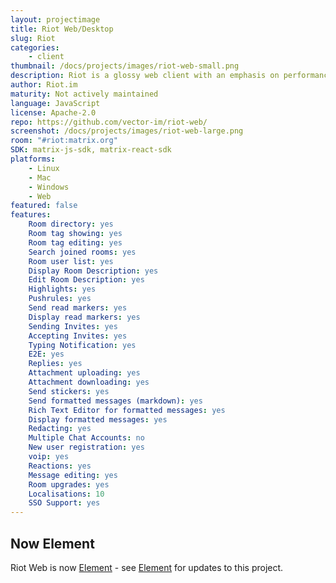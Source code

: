 ```yaml
---
layout: projectimage
title: Riot Web/Desktop
slug: Riot
categories:
    - client
thumbnail: /docs/projects/images/riot-web-small.png
description: Riot is a glossy web client with an emphasis on performance and usability
author: Riot.im
maturity: Not actively maintained
language: JavaScript
license: Apache-2.0
repo: https://github.com/vector-im/riot-web/
screenshot: /docs/projects/images/riot-web-large.png
room: "#riot:matrix.org"
SDK: matrix-js-sdk, matrix-react-sdk
platforms:
    - Linux
    - Mac
    - Windows
    - Web
featured: false
features:
    Room directory: yes
    Room tag showing: yes
    Room tag editing: yes
    Search joined rooms: yes
    Room user list: yes
    Display Room Description: yes
    Edit Room Description: yes
    Highlights: yes
    Pushrules: yes
    Send read markers: yes
    Display read markers: yes
    Sending Invites: yes
    Accepting Invites: yes
    Typing Notification: yes
    E2E: yes
    Replies: yes
    Attachment uploading: yes
    Attachment downloading: yes
    Send stickers: yes
    Send formatted messages (markdown): yes
    Rich Text Editor for formatted messages: yes
    Display formatted messages: yes
    Redacting: yes
    Multiple Chat Accounts: no
    New user registration: yes
    voip: yes
    Reactions: yes
    Message editing: yes
    Room upgrades: yes
    Localisations: 10
    SSO Support: yes
---
```


## Now Element

Riot Web is now [Element](/docs/projects/client/element) - see [Element](/docs/projects/client/element) for updates to this project.
